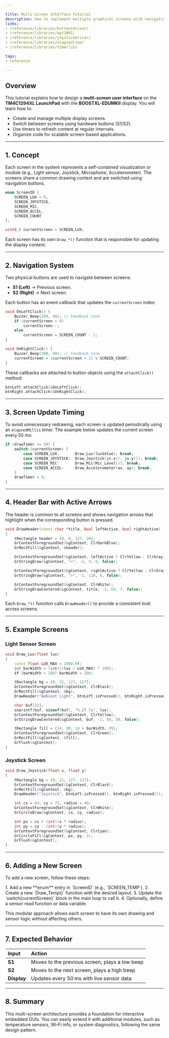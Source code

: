 ```yaml
---

title: Multi-Screen Interface Tutorial
description: How to implement multiple graphical screens with navigation buttons on the TM4C1294XL using the Crystalfontz 128x128 LCD and GRLIB.
links:
- /reference/libraries/buttonsdriver/
- /reference/libraries/opt3001/
- /reference/libraries/joystickdriver/
- /reference/libraries/elapsedtime/
- /reference/libraries/timerlib/

tags:
- reference

---
```



## Overview

This tutorial explains how to design a **multi-screen user interface** on the **TM4C1294XL LaunchPad** with the **BOOSTXL-EDUMKII** display. You will learn how to:

* Create and manage multiple display screens.
* Switch between screens using hardware buttons (S1/S2).
* Use timers to refresh content at regular intervals.
* Organize code for scalable screen-based applications.

---

## 1. Concept

Each screen in the system represents a self-contained visualization or module (e.g., Light sensor, Joystick, Microphone, Accelerometer). The screens share a common drawing context and are switched using navigation buttons.

```cpp
enum ScreenID {
    SCREEN_LUX = 0,
    SCREEN_JOYSTICK,
    SCREEN_MIC,
    SCREEN_ACCEL,
    SCREEN_COUNT
};

uint8_t currentScreen = SCREEN_LUX;
```

Each screen has its own `Draw_*()` function that is responsible for updating the display content.

---

## 2. Navigation System

Two physical buttons are used to navigate between screens:

* **S1 (Left)** → Previous screen.
* **S2 (Right)** → Next screen.

Each button has an event callback that updates the `currentScreen` index:

```cpp
void OnLeftClick() {
    Buzzer_Beep(200, 40); // Feedback tone
    if (currentScreen > 0)
        currentScreen--;
    else
        currentScreen = SCREEN_COUNT - 1;
}

void OnRightClick() {
    Buzzer_Beep(300, 40); // Feedback tone
    currentScreen = (currentScreen + 1) % SCREEN_COUNT;
}
```

These callbacks are attached to button objects using the `attachClick()` method:

```cpp
btnLeft.attachClick(&OnLeftClick);
btnRight.attachClick(&OnRightClick);
```

---

## 3. Screen Update Timing

To avoid unnecessary redrawing, each screen is updated periodically using an `elapsedMillis` timer. The example below updates the current screen every 50 ms:

```cpp
if (drawTimer >= 50) {
    switch (currentScreen) {
        case SCREEN_LUX:       Draw_Lux(luxValue); break;
        case SCREEN_JOYSTICK:  Draw_Joystick(js.x(), js.y()); break;
        case SCREEN_MIC:       Draw_Mic(Mic_Level()); break;
        case SCREEN_ACCEL:     Draw_Accelerometer(ax, ay); break;
    }
    drawTimer = 0;
}
```

---

## 4. Header Bar with Active Arrows

The header is common to all screens and shows navigation arrows that highlight when the corresponding button is pressed.

```cpp
void DrawHeader(const char *title, bool leftActive, bool rightActive)
{
    tRectangle header = {0, 0, 127, 20};
    GrContextForegroundSet(&gContext, ClrDarkBlue);
    GrRectFill(&gContext, &header);

    GrContextForegroundSet(&gContext, leftActive ? ClrYellow : ClrGray);
    GrStringDraw(&gContext, "<", -1, 4, 6, false);

    GrContextForegroundSet(&gContext, rightActive ? ClrYellow : ClrGray);
    GrStringDraw(&gContext, ">", -1, 118, 6, false);

    GrContextForegroundSet(&gContext, ClrWhite);
    GrStringDrawCentered(&gContext, title, -1, 64, 7, false);
}
```

Each `Draw_*()` function calls `DrawHeader()` to provide a consistent look across screens.

---

## 5. Example Screens

### Light Sensor Screen

```cpp
void Draw_Lux(float lux)
{
    const float LUX_MAX = 1000.0f;
    int barWidth = (int)((lux / LUX_MAX) * 100);
    if (barWidth > 100) barWidth = 100;

    tRectangle bg = {0, 21, 127, 127};
    GrContextForegroundSet(&gContext, ClrBlack);
    GrRectFill(&gContext, &bg);
    DrawHeader("Ambient Light", btnLeft.isPressed(), btnRight.isPressed());

    char buf[32];
    snprintf(buf, sizeof(buf), "%.2f lx", lux);
    GrContextForegroundSet(&gContext, ClrYellow);
    GrStringDrawCentered(&gContext, buf, -1, 64, 50, false);

    tRectangle fill = {14, 80, 14 + barWidth, 95};
    GrContextForegroundSet(&gContext, ClrGreen);
    GrRectFill(&gContext, &fill);
    GrFlush(&gContext);
}
```

### Joystick Screen

```cpp
void Draw_Joystick(float x, float y)
{
    tRectangle bg = {0, 21, 127, 127};
    GrContextForegroundSet(&gContext, ClrBlack);
    GrRectFill(&gContext, &bg);
    DrawHeader("Joystick", btnLeft.isPressed(), btnRight.isPressed());

    int cx = 64, cy = 75, radius = 40;
    GrContextForegroundSet(&gContext, ClrWhite);
    GrCircleDraw(&gContext, cx, cy, radius);

    int px = cx + (int)(x * radius);
    int py = cy - (int)(y * radius);
    GrContextForegroundSet(&gContext, ClrCyan);
    GrCircleFill(&gContext, px, py, 3);
    GrFlush(&gContext);
}
```

---

## 6. Adding a New Screen

To add a new screen, follow these steps:

<Steps>
1. Add a new **enum** entry in `ScreenID` (e.g., `SCREEN_TEMP`).
2. Create a new `Draw_Temp()` function with the desired layout.
3. Update the `switch(currentScreen)` block in the main loop to call it.
4. Optionally, define a sensor read function or data variable.
</Steps>

This modular approach allows each screen to have its own drawing and sensor logic without affecting others.

---

## 7. Expected Behavior

| Input       | Action                                         |
| :---------- | :--------------------------------------------- |
| **S1**      | Moves to the previous screen, plays a low beep |
| **S2**      | Moves to the next screen, plays a high beep    |
| **Display** | Updates every 50 ms with live sensor data      |

---

## 8. Summary

This multi-screen architecture provides a foundation for interactive embedded GUIs. You can easily extend it with additional modules, such as temperature sensors, Wi‑Fi info, or system diagnostics, following the same design pattern.

<Badge text="Author: Edwin R." variant="note" /> <Badge text="Version 1.0" variant="success" />
